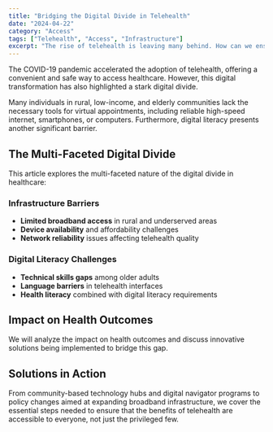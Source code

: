 ```yaml
---
title: "Bridging the Digital Divide in Telehealth"
date: "2024-04-22"
category: "Access"
tags: ["Telehealth", "Access", "Infrastructure"]
excerpt: "The rise of telehealth is leaving many behind. How can we ensure equitable access for all communities?"
---
```


The COVID-19 pandemic accelerated the adoption of telehealth, offering a convenient and safe way to access healthcare. However, this digital transformation has also highlighted a stark digital divide.

Many individuals in rural, low-income, and elderly communities lack the necessary tools for virtual appointments, including reliable high-speed internet, smartphones, or computers. Furthermore, digital literacy presents another significant barrier.

## The Multi-Faceted Digital Divide

This article explores the multi-faceted nature of the digital divide in healthcare:

### Infrastructure Barriers
- **Limited broadband access** in rural and underserved areas
- **Device availability** and affordability challenges
- **Network reliability** issues affecting telehealth quality

### Digital Literacy Challenges
- **Technical skills gaps** among older adults
- **Language barriers** in telehealth interfaces
- **Health literacy** combined with digital literacy requirements

## Impact on Health Outcomes

We will analyze the impact on health outcomes and discuss innovative solutions being implemented to bridge this gap.

## Solutions in Action

From community-based technology hubs and digital navigator programs to policy changes aimed at expanding broadband infrastructure, we cover the essential steps needed to ensure that the benefits of telehealth are accessible to everyone, not just the privileged few.
